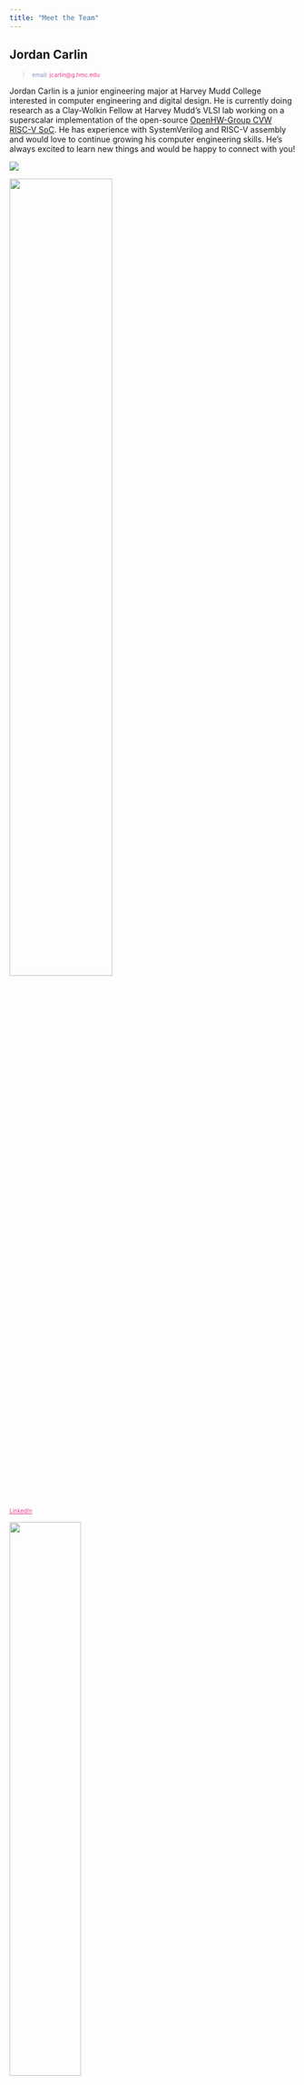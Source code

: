 ```yaml
---
title: "Meet the Team"
---
```


## Jordan Carlin

> <a style="color: #848fc2; font-size: x-small; style: italic; link-color: white;"> \n email:  </a> <a style="color: rgb(237, 56, 140); font-size: x-small; style: italic; link-color: white;">  jcarlin@g.hmc.edu </a>\

Jordan Carlin is a junior engineering major at Harvey Mudd College interested in computer engineering and digital design. He is currently doing research as a Clay-Wolkin Fellow at Harvey Mudd's VLSI lab working on a superscalar implementation of the open-source [OpenHW-Group CVW RISC-V SoC](https://github.com/openhwgroup/cvw). He has experience with SystemVerilog and RISC-V assembly and would love to continue growing his computer engineering skills. He's always excited to learn new things and would be happy to connect with you!

:::{.grid n-cols=3}

:::{.g-col-4}

:::

:::{.g-col-4}
![](./images/jordan_round.png){image-shape="round"}

:::

:::{.g-col-4}

:::

:::


:::{.grid n-cols=8}

:::{.g-col-2}

:::

:::{.g-col-2}

:::

:::{.g-col-1}

![](images/linkedin-logo-nobg.png){width=60%}\
<a href="https://www.linkedin.com/in/jordanmcarlin" style="color: rgb(237, 56, 140); font-size: x-small;"> LinkedIn </a>

:::

:::{.g-col-1}
![](images/github-logo-nobg.png){width=50%}\
<a href="https://github.com/jordancarlin" style="color: rgb(237, 56, 140); font-size: x-small;"> GitHub </a>

:::

:::{.g-col-1}
<a href="https://jordancarlin.github.io/hmc-e155-portfolio/" style="color: rgb(237, 56, 140); font-size: x-small;"> Website </a>
:::

:::{.g-col-1}
<a href="https://github.com/openhwgroup/cvw" style="color: rgb(237, 56, 140); font-size: x-small;"> OpenHW Github </a>
:::

:::{.g-col-2}

:::

:::{.g-col-2}

:::

:::

## Zoe Worrall

> <a style="color: #848fc2; font-size: x-small; style: italic; link-color: white;"> email: </a> <a style="color: rgb(237, 56, 140); font-size: x-small; style: italic; link-color: white;"> zworrall@g.hmc.edu  </a>



Mae g’ovannen! My name is Zoe Worrall, and I am currently a senior Engineering Major at Harvey Mudd College.

Although I have experience with a broad range of engineering topics including materials engineering, continuum mechanics, and manufacturing, my primary interests lie in signal processing, radio frequency, and optical systems.

:::{.grid n-cols=3 fig-align="center"}

:::{.g-col-4}

:::

:::{.g-col-4}
![](./images/zoe_round.png)

:::

:::{.g-col-4}

:::

:::



:::{.grid n-cols=7}

:::{.g-col-2}

:::

:::{.g-col-2}

:::

:::{.g-col-2}

![](images/zoe_logo.png){width=30%}\
<a href="https://zoe-worrall.github.io/e155_labs/projects/e-155_website/blog.html" style="color: rgb(237, 56, 140); font-size: x-small;"> Micro P's Website </a>

:::


:::{.g-col-1}
![](images/linkedin-logo-nobg.png){width=60%}\
<a href="https://www.linkedin.com/in/zoeworrall" style="color: rgb(237, 56, 140); font-size: x-small;"> LinkedIn </a>

:::

:::{.g-col-1}
![](images/github-logo-nobg.png){width=50%}\
<a href="https://github.com/zoe-worrall" style="color: rgb(237, 56, 140); font-size: x-small;"> GitHub </a>
:::

:::{.g-col-2}

:::

:::{.g-col-2}

:::

:::
